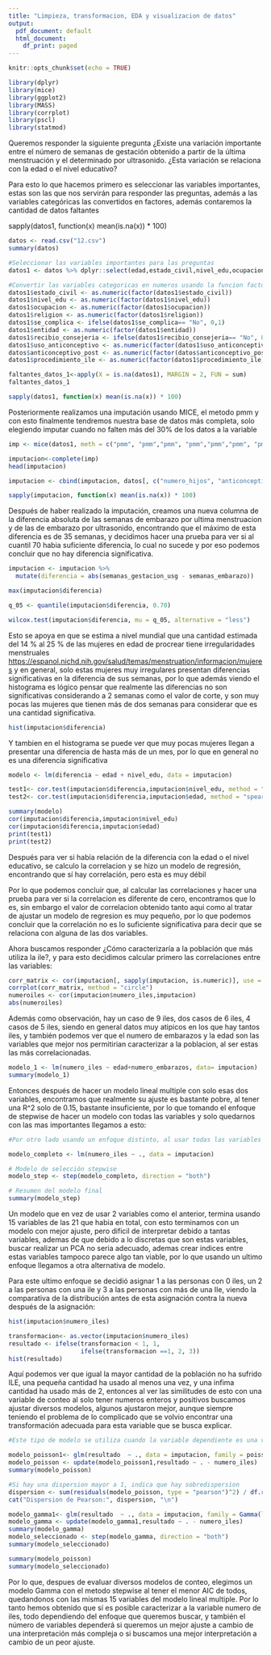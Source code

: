 ---
title: "Limpieza, transformacion, EDA y visualizacion de datos"
output:
  pdf_document: default
  html_document:
    df_print: paged
---

```{r setup, include=FALSE}
knitr::opts_chunk$set(echo = TRUE)
```

```{r echo = FALSE, eval = TRUE, warning = FALSE, message = FALSE}
library(dplyr)
library(mice)
library(ggplot2)
library(MASS)
library(corrplot)
library(pscl)
library(statmod)
```

Queremos responder la siguiente pregunta ¿Existe una variación importante entre el número de semanas de gestación obtenido a partir de la última menstruación y el determinado por ultrasonido. ¿Esta variación se relaciona con la edad o el nivel educativo?

Para esto lo que hacemos primero es seleccionar las variables importantes, estas son las que nos servirán para responder las preguntas, además a las variables categóricas las convertidos en factores, además contaremos la cantidad de datos faltantes

sapply(datos1, function(x) mean(is.na(x)) \* 100)

```{r,results = 'hide', echo = FALSE, eval = TRUE, warning = FALSE, message = FALSE}

datos <- read.csv("12.csv")
summary(datos)

#Seleccionar las variables importantes para las preguntas
datos1 <- datos %>% dplyr::select(edad,estado_civil,nivel_edu,ocupacion,religion,edad_primera_menstruacion,edad_inicio_vida_sexual,semanas_embarazo,numero_embarazos,numero_abortos,numero_partos,numero_cesareas,numero_iles,recibio_consejeria,uso_anticonceptivo,entidad,se_complica,procedimiento_ile,semanas_gestacion_usg)

#Convertir las variables categoricas en numeros usando la funcion factor
datos1$estado_civil <- as.numeric(factor(datos1$estado_civil))
datos1$nivel_edu <- as.numeric(factor(datos1$nivel_edu))
datos1$ocupacion <- as.numeric(factor(datos1$ocupacion))
datos1$religion <- as.numeric(factor(datos1$religion))
datos1$se_complica <- ifelse(datos1$se_complica== "No", 0,1)
datos1$entidad <- as.numeric(factor(datos1$entidad))
datos1$recibio_consejeria <- ifelse(datos1$recibio_consejeria== "No", 0,1)
datos1$uso_anticonceptivo <- as.numeric(factor(datos1$uso_anticonceptivo))
datos$anticonceptivo_post <- as.numeric(factor(datos$anticonceptivo_post))
datos1$procedimiento_ile <- as.numeric(factor(datos1$procedimiento_ile))

faltantes_datos_1<-apply(X = is.na(datos1), MARGIN = 2, FUN = sum)
faltantes_datos_1


```

```{r}
sapply(datos1, function(x) mean(is.na(x)) * 100)
```

Posteriormente realizamos una imputación usando MICE, el metodo pmm y con esto finalmente tendremos nuestra base de datos más completa, solo elegiendo imputar cuando no falten más del 30% de los datos a la variable

```{r,results = 'hide', echo = FALSE, eval = TRUE, warning = FALSE, message = FALSE}

imp <- mice(datos1, meth = c("pmm", "pmm","pmm", "pmm","pmm","pmm", "pmm", "pmm", "pmm", "pmm", "pmm", "pmm","pmm","pmm", "pmm","pmm", "pmm", "pmm", "pmm"), m=20)

imputacion<-complete(imp)
head(imputacion)

imputacion <- cbind(imputacion, datos[, c("numero_hijos", "anticonceptivo_post")])


```

```{r}
sapply(imputacion, function(x) mean(is.na(x)) * 100)
```

Después de haber realizado la imputación, creamos una nueva columna de la diferencia absoluta de las semanas de embarazo por ultima menstruacion y de las de embarazo por ultrasonido, encontrando que el máximo de esta diferencia es de 35 semanas, y decidimos hacer una prueba para ver si al cuantil 70 habia suficiente diferencia, lo cual no sucede y por eso podemos concluir que no hay diferencia significativa.

```{r,results = 'hide', echo = FALSE, eval = TRUE, warning = FALSE, message = FALSE}

imputacion <- imputacion %>%
  mutate(diferencia = abs(semanas_gestacion_usg - semanas_embarazo))

max(imputacion$diferencia)

q_05 <- quantile(imputacion$diferencia, 0.70)

```

```{r}
wilcox.test(imputacion$diferencia, mu = q_05, alternative = "less")
```

Esto se apoya en que se estima a nivel mundial que una cantidad estimada del 14 % al 25 % de las mujeres en edad de procrear tiene irregularidades menstruales <https://espanol.nichd.nih.gov/salud/temas/menstruation/informacion/mujeres> y en general, solo estas mujeres muy irregulares presentan diferencias significativas en la diferencia de sus semanas, por lo que además viendo el histograma es lógico pensar que realmente las diferencias no son significativas considerando a 2 semanas como el valor de corte, y son muy pocas las mujeres que tienen más de dos semanas para considerar que es una cantidad significativa.

```{r}
hist(imputacion$diferencia)
```

Y tambien en el histograma se puede ver que muy pocas mujeres llegan a presentar una diferencia de hasta más de un mes, por lo que en general no es una diferencia significativa

```{r,results = 'hide', echo = FALSE, eval = TRUE, warning = FALSE, message = FALSE}

modelo <- lm(diferencia ~ edad + nivel_edu, data = imputacion)

test1<- cor.test(imputacion$diferencia,imputacion$nivel_edu, method = "spearman")
test2<- cor.test(imputacion$diferencia,imputacion$edad, method = "spearman")

```

```{r}
summary(modelo)
cor(imputacion$diferencia,imputacion$nivel_edu)
cor(imputacion$diferencia,imputacion$edad)
print(test1)
print(test2)
```

Después para ver si había relación de la diferencia con la edad o el nivel educativo, se calculo la correlacion y se hizo un modelo de regresión, encontrando que sí hay correlación, pero esta es muy débil

Por lo que podemos concluir que, al calcular las correlaciones y hacer una prueba para ver si la correlacion es diferente de cero, encontramos que lo es, sin embargo el valor de correlacion obtenido tanto aqui como al tratar de ajustar un modelo de regresion es muy pequeño, por lo que podemos concluir que la correlación no es lo suficiente significativa para decir que se relaciona con alguna de las dos variables.


Ahora buscamos responder ¿Cómo caracterizaría a la población que más utiliza la ile?, y para esto decidimos calcular primero las correlaciones entre las variables:

```{r echo = FALSE, eval = TRUE, warning = FALSE, message = TRUE}
corr_matrix <- cor(imputacion[, sapply(imputacion, is.numeric)], use = "complete.obs")
corrplot(corr_matrix, method = "circle")
numeroiles <- cor(imputacion$numero_iles,imputacion)
abs(numeroiles)
```

Además como observación, hay un caso de 9 iles, dos casos de 6 iles, 4 casos de 5 iles, siendo en general datos muy atipicos en los que hay tantos iles, y también podemos ver que el numero de embarazos y la edad son las variables que mejor nos permitirian caracterizar a la poblacion, al ser estas las más correlacionadas.

```{r echo = FALSE, eval = TRUE, warning = FALSE, message = TRUE}
modelo_1 <- lm(numero_iles ~ edad+numero_embarazos, data= imputacion)
summary(modelo_1)
```

Entonces después de hacer un modelo lineal multiple con solo esas dos variables, encontramos que realmente su ajuste es bastante pobre, al tener una R\^2 solo de 0.15, bastante insuficiente, por lo que tomando el enfoque de stepwise de hacer un modelo con todas las variables y solo quedarnos con las mas importantes llegamos a esto:

```{r,results = 'hide', echo = FALSE, eval = TRUE, warning = FALSE, message = FALSE}

#Por otro lado usando un enfoque distinto, al usar todas las variables y quedarnos con las mejores usando el metodo stepwise

modelo_completo <- lm(numero_iles ~ ., data = imputacion)

# Modelo de selección stepwise
modelo_step <- step(modelo_completo, direction = "both")

```

```{r}
# Resumen del modelo final
summary(modelo_step)
```

Un modelo que en vez de usar 2 variables como el anterior, termina usando 15 variables de las 21 que habia en total, con esto terminamos con un modelo con mejor ajuste, pero dificil de interpretar debido a tantas variables, ademas de que debido a lo discretas que son estas variables, buscar realizar un PCA no seria adecuado, ademas crear indices entre estas variables tampoco parece algo tan viable, por lo que usando un ultimo enfoque llegamos a otra alternativa de modelo.

Para este ultimo enfoque se decidió asignar 1 a las personas con 0 iles, un 2 a las personas con una ile y 3 a las personas con más de una Ile, viendo la comparativa de la distribución antes de esta asignación contra la nueva después de la asignación:

```{r echo = FALSE, eval = TRUE, warning = FALSE, message = TRUE}
hist(imputacion$numero_iles)

transformacion<- as.vector(imputacion$numero_iles)
resultado <- ifelse(transformacion < 1, 1,
                    ifelse(transformacion ==1, 2, 3))
hist(resultado)
```

Aquí podemos ver que igual la mayor cantidad de la población no ha sufrido ILE, una pequeña cantidad ha usado al menos una vez, y una infima cantidad ha usado más de 2, entonces al ver las similitudes de esto con una variable de conteo al solo tener numeros enteros y positivos buscamos ajustar diversos modelos, algunos ajustaron mejor, aunque siempre teniendo el problema de lo complicado que se volvio encontrar una transformación adecuada para esta variable que se busca explicar.

```{r,results = 'hide', echo = FALSE, eval = TRUE, warning = FALSE, message = FALSE}

#Este tipo de modelo se utiliza cuando la variable dependiente es una variable de conteo (es decir, números enteros no negativos) y se asume que los datos siguen una distribución de Poisson.

modelo_poisson1<- glm(resultado  ~ ., data = imputacion, family = poisson)
modelo_poisson <- update(modelo_poisson1,resultado ~ . - numero_iles)
summary(modelo_poisson)

#Si hay una dispersion mayor a 1, indica que hay sobredispersion
dispersion <- sum(residuals(modelo_poisson, type = "pearson")^2) / df.residual(modelo_poisson)
cat("Dispersion de Pearson:", dispersion, "\n")

modelo_gamma1<- glm(resultado  ~ ., data = imputacion, family = Gamma(link = "log"))
modelo_gamma <- update(modelo_gamma1,resultado ~ . - numero_iles)
summary(modelo_gamma)
modelo_seleccionado <- step(modelo_gamma, direction = "both")
summary(modelo_seleccionado)

```

```{r}
summary(modelo_poisson)
summary(modelo_seleccionado)
```

Por lo que, despues de evaluar diversos modelos de conteo, elegimos un modelo Gamma con el metodo stepwise al tener el menor AIC de todos, quedandonos con las mismas 15 variables del modelo lineal multiple. Por lo tanto hemos obtenido que sí es posible caracterizar a la variable numero de iles, todo dependiendo del enfoque que queremos buscar, y también el número de variables dependerá si queremos un mejor ajuste a cambio de una interpretación más compleja o si buscamos una mejor interpretación a cambio de un peor ajuste.
